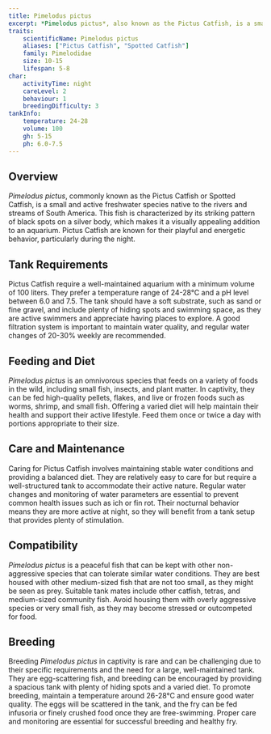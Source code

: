 ```yaml
---
title: Pimelodus pictus
excerpt: *Pimelodus pictus*, also known as the Pictus Catfish, is a small, active freshwater fish from South America, known for its distinctive spotted pattern and playful behavior.
traits:
    scientificName: Pimelodus pictus
    aliases: ["Pictus Catfish", "Spotted Catfish"]
    family: Pimelodidae
    size: 10-15
    lifespan: 5-8
char:
    activityTime: night
    careLevel: 2
    behaviour: 1
    breedingDifficulty: 3
tankInfo:
    temperature: 24-28
    volume: 100
    gh: 5-15
    ph: 6.0-7.5
---
```


## Overview
*Pimelodus pictus*, commonly known as the Pictus Catfish or Spotted Catfish, is a small and active freshwater species native to the rivers and streams of South America. This fish is characterized by its striking pattern of black spots on a silver body, which makes it a visually appealing addition to an aquarium. Pictus Catfish are known for their playful and energetic behavior, particularly during the night.

## Tank Requirements
Pictus Catfish require a well-maintained aquarium with a minimum volume of 100 liters. They prefer a temperature range of 24-28°C and a pH level between 6.0 and 7.5. The tank should have a soft substrate, such as sand or fine gravel, and include plenty of hiding spots and swimming space, as they are active swimmers and appreciate having places to explore. A good filtration system is important to maintain water quality, and regular water changes of 20-30% weekly are recommended.

## Feeding and Diet
*Pimelodus pictus* is an omnivorous species that feeds on a variety of foods in the wild, including small fish, insects, and plant matter. In captivity, they can be fed high-quality pellets, flakes, and live or frozen foods such as worms, shrimp, and small fish. Offering a varied diet will help maintain their health and support their active lifestyle. Feed them once or twice a day with portions appropriate to their size.

## Care and Maintenance
Caring for Pictus Catfish involves maintaining stable water conditions and providing a balanced diet. They are relatively easy to care for but require a well-structured tank to accommodate their active nature. Regular water changes and monitoring of water parameters are essential to prevent common health issues such as ich or fin rot. Their nocturnal behavior means they are more active at night, so they will benefit from a tank setup that provides plenty of stimulation.

## Compatibility
*Pimelodus pictus* is a peaceful fish that can be kept with other non-aggressive species that can tolerate similar water conditions. They are best housed with other medium-sized fish that are not too small, as they might be seen as prey. Suitable tank mates include other catfish, tetras, and medium-sized community fish. Avoid housing them with overly aggressive species or very small fish, as they may become stressed or outcompeted for food.

## Breeding
Breeding *Pimelodus pictus* in captivity is rare and can be challenging due to their specific requirements and the need for a large, well-maintained tank. They are egg-scattering fish, and breeding can be encouraged by providing a spacious tank with plenty of hiding spots and a varied diet. To promote breeding, maintain a temperature around 26-28°C and ensure good water quality. The eggs will be scattered in the tank, and the fry can be fed infusoria or finely crushed food once they are free-swimming. Proper care and monitoring are essential for successful breeding and healthy fry.
